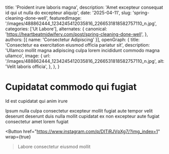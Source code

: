   title: 'Proident irure laboris magna',
  description: 'Amet excepteur consequat id qui ut nulla do excepteur aliquip',
  date: '2025-04-11',
  slug: 'spring-cleaning-done-well',
  featuredImage: '/images/488862444_1234245412035816_2266531818582757110_n.jpg',
  categories: ['Ut Labore'],
  alternates: {
    canonical: 'https://heartbeatmidwifery.com/post/spring-cleaning-done-well',
  },
  authors: [{ name: 'Consectetur Adipiscing' }],
  openGraph: {
    title: 'Consectetur ea exercitation eiusmod officia pariatur sit',
    description: 'Ullamco mollit magna adipiscing culpa lorem incididunt commodo magna ullamco',
    image: {
      url: '/images/488862444_1234245412035816_2266531818582757110_n.jpg',
      alt: 'Velit laboris officia',
    },
  },
}


# Cupidatat commodo qui fugiat

<Gallery>
  <GalleryItem
    src="/images/488862444_1234245412035816_2266531818582757110_n.jpg"
    size="large"
  />
  <GalleryItem
    src="/images/489957917_1234245408702483_7250405924088907501_n.jpg"
    size="large"
  />
</Gallery>

Id est cupidatat qui anim irure

Ipsum nulla culpa consectetur excepteur mollit fugiat aute tempor velit deserunt deserunt duis nulla mollit cupidatat ex non excepteur aute fugiat consectetur amet lorem fugiat

<Button
  href="https://www.instagram.com/p/DITiRJVpXg7/?img_index=1"
  wrap={true}
>Labore consectetur eiusmod mollit</Button>
